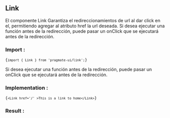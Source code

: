 
## Link

El componente Link Garantiza el
redireccionamientos de url al dar click en el, permitiendo agregar al atributo
href la url deseada. Si desea ejecutar una función antes de la redirección,
puede pasar un onClick que se ejecutará antes de la redirección.

### Import :

<Code>{`import { Link } from 'pragmate-ui/link';`}</Code>

Si desea ejecutar una función antes de la redirección, puede pasar un
onClick que se ejecutará antes de la redirección.

### Implementation :

<Code>{`<Link href='/' >This is a link to home</Link>`}</Code>

### Result :

<Result />
